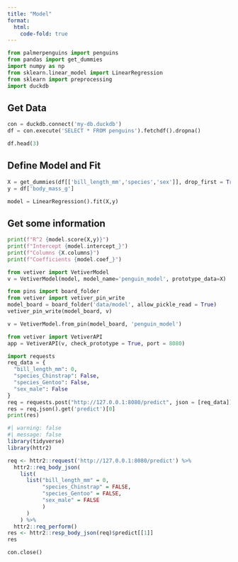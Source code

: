 ```yaml
---
title: "Model"
format: 
  html:
    code-fold: true
---
```


```python
from palmerpenguins import penguins
from pandas import get_dummies
import numpy as np
from sklearn.linear_model import LinearRegression
from sklearn import preprocessing
import duckdb
```

## Get Data

```python
con = duckdb.connect('my-db.duckdb')
df = con.execute('SELECT * FROM penguins').fetchdf().dropna()

```

```python
df.head(3)
```

## Define Model and Fit

```python
X = get_dummies(df[['bill_length_mm','species','sex']], drop_first = True)
y = df['body_mass_g']

model = LinearRegression().fit(X,y)
```

## Get some information

```python
print(f"R^2 {model.score(X,y)}")
print(f"Intercept {model.intercept_}")
print(f"Columns {X.columns}")
print(f"Coefficients {model.coef_}")
```

```python
from vetiver import VetiverModel
v = VetiverModel(model, model_name='penguin_model', prototype_data=X)
```

```python
from pins import board_folder
from vetiver import vetiver_pin_write
model_board = board_folder('data/model', allow_pickle_read = True)
vetiver_pin_write(model_board, v)
```

```python
v = VetiverModel.from_pin(model_board, 'penguin_model')
```

```python
from vetiver import VetiverAPI
app = VetiverAPI(v, check_prototype = True, port = 8080)
```

```python
import requests
req_data = {
  "bill_length_mm": 0,
  "species_Chinstrap": False,
  "species_Gentoo": False,
  "sex_male": False
}
req = requests.post("http://127.0.0.1:8080/predict", json = [req_data])
res = req.json().get('predict')[0]
print(res)
```

```r
#| warning: false
#| message: false
library(tidyverse)
library(httr2)

req <- httr2::request('http://127.0.0.1:8080/predict') %>%
  httr2::req_body_json(
    list(
      list("bill_length_mm" = 0,
           "species_Chinstrap" = FALSE,
           "species_Gentoo" = FALSE,
           "sex_male" = FALSE
           )
      )
    ) %>%
  httr2::req_perform()
res <- httr2::resp_body_json(req)$predict[[1]]
res
```

```python
con.close()
```
